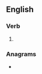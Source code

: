 ==English==

===Verb===
{{head|en|present participle}}

# {{present participle of|dwine|lang=en|nocat=1}}

===Anagrams===
* {{anagrams|en|a=dgiinnw|winding}}